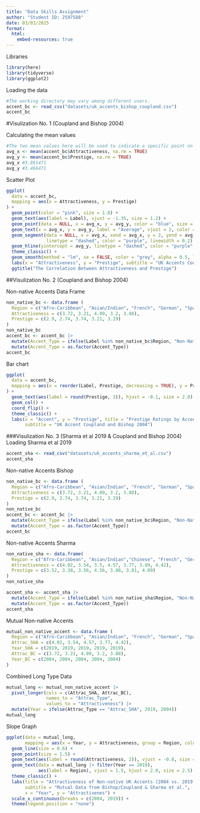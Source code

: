 ```yaml
---
title: "Data Skills Assignment"
author: "Student ID: 2597588"
date: 03/03/2025
format:
  html: 
    embed-resources: true
---
```

Libraries
```r
library(here)
library(tidyverse)
library(ggplot2)
```

Loading the data
```r
#The working directory may vary among different users.
accent_bc <- read_csv("datasets/uk_accents_bishop_coupland.csv")
accent_bc
```

#Visulization No. 1 (Coupland and Bishop 2004)

Calculating the mean values
```r
#The two mean values here will be used to indicate a specific point on the plot.
avg_x <- mean(accent_bc$Attractiveness, na.rm = TRUE)
avg_y <- mean(accent_bc$Prestige, na.rm = TRUE)
avg_x #3.891471
avg_y #3.466471
```

Scatter Plot
```r
ggplot(
  data = accent_bc, 
  mapping = aes(x = Attractiveness, y = Prestige)
) +
  geom_point(color = "pink", size = 1.8) +
  geom_text(aes(label = Label), vjust = -1.35, size = 1.2) +
  geom_point(data = NULL, x = avg_x, y = avg_y, color = "blue", size = 2.5, shape = 17) + 
  geom_text(x = avg_x, y = avg_y, label = "Average", vjust = 2, color = "blue", size = 1.3) + 
  geom_segment(data = NULL, x = avg_x, xend = avg_x, y = 2, yend = avg_y, 
               linetype = "dashed", color = "purple", linewidth = 0.2) + #Vertical Line
  geom_hline(yintercept = avg_y, linetype = "dashed", color = "purple", linewidth = 0.2) + #Horizontal Line
  theme_classic() +
  geom_smooth(method = "lm", se = FALSE, color = "grey", alpha = 0.5, linewidth = 0.6) +
  labs(x = "Attractiveness", y = "Prestige", subtitle = "UK Accents Coupland and Bishop 2004") +
  ggtitle("The Correlation Between Attractiveness and Prestige")
```


##Visulization No. 2 (Coupland and Bishop 2004)

Non-native Accents Data Frame
```r
non_native_bc <- data.frame (
  Region = c("Afro-Caribbean", "Asian/Indian", "French", "German", "Spanish"),
  Attractiveness = c(3.72, 3.21, 4.09, 3.2, 3.88),
  Prestige = c(2.9, 2.74, 3.74, 3.21, 3.29)
)
non_native_bc
accent_bc <- accent_bc |> 
  mutate(Accent_Type = ifelse(Label %in% non_native_bc$Region, "Non-Native", "Native")) |> 
  mutate(Accent_Type = as.factor(Accent_Type))
accent_bc
```

Bar chart
```r
ggplot(
  data = accent_bc, 
  mapping = aes(x = reorder(Label, Prestige, decreasing = TRUE), y = Prestige, fill = Accent_Type)
) +
  geom_text(aes(label = round(Prestige, 3)), hjust = -0.1, size = 2.0) +
  geom_col() +
  coord_flip() +
  theme_classic() +
  labs(x = "Accent", y = "Prestige", title = "Prestige Ratings by Accent",
       subtitle = "UK Accent Coupland and Bishop 2004")
```


###Visulization No. 3 (Sharma et al 2019 & Coupland and Bishop 2004)
Loading Sharma et al 2019
```r
accent_sha <- read_csv("datasets/uk_accents_sharma_et_al.csv")
accent_sha
```

Non-native Accents Bishop
```r
non_native_bc <- data.frame (
  Region = c("Afro-Caribbean", "Asian/Indian", "French", "German", "Spanish"),
  Attractiveness = c(3.72, 3.21, 4.09, 3.2, 3.88),
  Prestige = c(2.9, 2.74, 3.74, 3.21, 3.29)
)
non_native_bc
accent_bc <- accent_bc |> 
  mutate(Accent_Type = ifelse(Label %in% non_native_bc$Region, "Non-Native", "Native")) |> 
  mutate(Accent_Type = as.factor(Accent_Type))
accent_bc
```

Non-native Accents Sharma
```r
non_native_sha <- data.frame(
  Region = c("Afro-Caribbean", "Asian/Indian","Chinese", "French", "German", "MLE", "Spanish"),
  Attractiveness = c(4.02, 3.54, 3.5, 4.57, 3.77, 3.89, 4.42),
  Prestige = c(3.52, 3.38, 3.56, 4.56, 3.88, 3.81, 4.09)
)
non_native_sha

accent_sha <- accent_sha |> 
  mutate(Accent_Type = ifelse(Label %in% non_native_sha$Region, "Non-Native", "Native")) |> 
  mutate(Accent_Type = as.factor(Accent_Type))
accent_sha
```

Mutual Non-native Accents
```r
mutual_non_native_accent <- data.frame (
  Region = c("Afro-Caribbean", "Asian/Indian", "French", "German", "Spanish"),
  Attrac_SHA = c(4.02, 3.54, 4.57, 3.77, 4.42),
  Year_SHA = c(2019, 2019, 2019, 2019, 2019),
  Attrac_BC = c(3.72, 3.21, 4.09, 3.2, 3.88),
  Year_BC = c(2004, 2004, 2004, 2004, 2004)
)
```

Combined Long Type Data
```r
mutual_long <- mutual_non_native_accent |> 
  pivot_longer(cols = c(Attrac_SHA, Attrac_BC), 
               names_to = "Attrac_Type", 
               values_to = "Attractiveness") |> 
  mutate(Year = ifelse(Attrac_Type == "Attrac_SHA", 2019, 2004))
mutual_long
```

Slope Graph
```r
ggplot(data = mutual_long,
       mapping = aes(x = Year, y = Attractiveness, group = Region, color = Region)) +
  geom_line(size = 0.6) +
  geom_point(size = 1.5) +
  geom_text(aes(label = round(Attractiveness, 2)), vjust = -0.8, size = 2.5) +
  geom_text(data = mutual_long |> filter(Year == 2019), 
            aes(label = Region), vjust = 1.5, hjust = 2.0, size = 2.5) +
  theme_classic() +
  labs(title = "Attractiveness of Non-native UK Accents (2004 vs. 2019)",
       subtitle = "Mutual Data from Bishop/Coupland & Sharma et al.",
       x = "Year", y = "Attractivenes") +
  scale_x_continuous(breaks = c(2004, 2019)) +
  theme(legend.position = "none")
```


